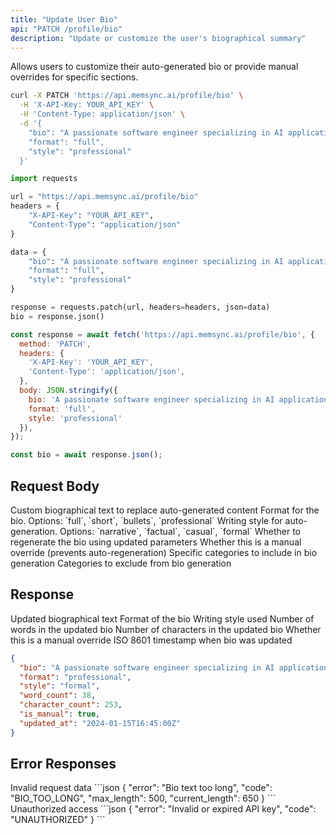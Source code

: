 ```yaml
---
title: "Update User Bio"
api: "PATCH /profile/bio"
description: "Update or customize the user's biographical summary"
---
```


Allows users to customize their auto-generated bio or provide manual overrides for specific sections.

<RequestExample>

```bash cURL
curl -X PATCH 'https://api.memsync.ai/profile/bio' \
  -H 'X-API-Key: YOUR_API_KEY' \
  -H 'Content-Type: application/json' \
  -d '{
    "bio": "A passionate software engineer specializing in AI applications for healthcare...",
    "format": "full",
    "style": "professional"
  }'
```

```python Python
import requests

url = "https://api.memsync.ai/profile/bio"
headers = {
    "X-API-Key": "YOUR_API_KEY",
    "Content-Type": "application/json"
}

data = {
    "bio": "A passionate software engineer specializing in AI applications for healthcare...",
    "format": "full",
    "style": "professional"
}

response = requests.patch(url, headers=headers, json=data)
bio = response.json()
```

```javascript JavaScript
const response = await fetch('https://api.memsync.ai/profile/bio', {
  method: 'PATCH',
  headers: {
    'X-API-Key': 'YOUR_API_KEY',
    'Content-Type': 'application/json',
  },
  body: JSON.stringify({
    bio: 'A passionate software engineer specializing in AI applications for healthcare...',
    format: 'full',
    style: 'professional'
  }),
});

const bio = await response.json();
```

</RequestExample>

## Request Body

<ParamField body="bio" type="string">
  Custom biographical text to replace auto-generated content
</ParamField>

<ParamField body="format" type="string">
  Format for the bio. Options: `full`, `short`, `bullets`, `professional`
</ParamField>

<ParamField body="style" type="string">
  Writing style for auto-generation. Options: `narrative`, `factual`, `casual`, `formal`
</ParamField>

<ParamField body="regenerate" type="boolean" default="false">
  Whether to regenerate the bio using updated parameters
</ParamField>

<ParamField body="manual_override" type="boolean" default="false">
  Whether this is a manual override (prevents auto-regeneration)
</ParamField>

<ParamField body="include_categories" type="array">
  Specific categories to include in bio generation
</ParamField>

<ParamField body="exclude_categories" type="array">
  Categories to exclude from bio generation
</ParamField>

## Response

<ResponseField name="bio" type="string">
  Updated biographical text
</ResponseField>

<ResponseField name="format" type="string">
  Format of the bio
</ResponseField>

<ResponseField name="style" type="string">
  Writing style used
</ResponseField>

<ResponseField name="word_count" type="number">
  Number of words in the updated bio
</ResponseField>

<ResponseField name="character_count" type="number">
  Number of characters in the updated bio
</ResponseField>

<ResponseField name="is_manual" type="boolean">
  Whether this is a manual override
</ResponseField>

<ResponseField name="updated_at" type="string">
  ISO 8601 timestamp when bio was updated
</ResponseField>

<ResponseExample>

```json Response
{
  "bio": "A passionate software engineer specializing in AI applications for healthcare, currently working at an innovative tech startup in San Francisco. With expertise in Python and machine learning, I collaborate with medical professionals to develop solutions that improve patient outcomes.",
  "format": "professional",
  "style": "formal", 
  "word_count": 38,
  "character_count": 253,
  "is_manual": true,
  "updated_at": "2024-01-15T16:45:00Z"
}
```

</ResponseExample>

## Error Responses

<ResponseField name="400" type="object">
  Invalid request data
  ```json
  {
    "error": "Bio text too long",
    "code": "BIO_TOO_LONG",
    "max_length": 500,
    "current_length": 650
  }
  ```
</ResponseField>

<ResponseField name="401" type="object">
  Unauthorized access
  ```json
  {
    "error": "Invalid or expired API key",
    "code": "UNAUTHORIZED"
  }
  ```
</ResponseField> 